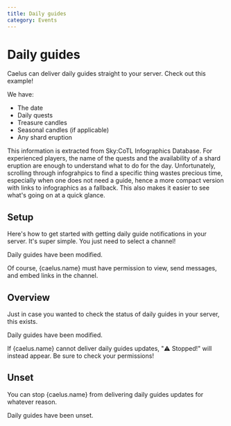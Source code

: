 ```yaml
---
title: Daily guides
category: Events
---
```



# Daily guides

Caelus can deliver daily guides straight to your server. Check out this example!

<DiscordMessages rounded>
	<DiscordMessage author={{ avatar: caelus.avatarIcon, bot: true, username: caelus.name }}>
		<DiscordMessageEmbed
			title="26/05/2023"
			fields={[
				{
					name: "Relive Backflipping Champion - Valley of Triumph",
					linkValue:
						"Image https://cdn.discordapp.com/attachments/801778605486374943/1111551932633456640/03_Valley_of_Triumph_-_Backflipping_Champion.png",
				},
				{
					name: "Catch the Light - Valley of Triumph",
					linkValue:
						"Image https://cdn.discordapp.com/attachments/801778605486374943/1111551691607785563/03_Valley_of_Triumph.png",
				},
				{
					name: "Visit the Social Light Area - Valley of Triumph - Village of Dreams",
					linkValue:
						"Image https://cdn.discordapp.com/attachments/801778605486374943/1111551436602490930/Visiting_New_Social_Light_Area_-_Valley_of_Triumph.png",
				},
				{
					name: "Admire the Sapling - Valley of Triumph",
					linkValue:
						"Image https://cdn.discordapp.com/attachments/801778605486374943/1111551235191996476/3_Valley_of_Triumph.png",
				},
				{
					name: "Treasure Candles - Golden Wasteland",
					linkValue:
						"1 - 4 https://cdn.discordapp.com/attachments/801778605486374943/1111552182903394314/Rotation_26.png",
				},
				{
					name: "Seasonal Candles",
					linkValue:
						"Image https://cdn.discordapp.com/attachments/801778605486374943/1111550979268153366/03_Valley_of_Triumph_-_Rotation_1.png",
				},
				{
					name: "Shard Eruption",
					value: "Dangerous: ❌ Reward: 200 pieces of light",
					inline: true,
				},
				{
					name: "Location",
					linkValue: `Daylight Prairie (Koi Pond) ${new URL("shards/Koi_Pond.png", CDN_URL)}`,
					inline: true,
				},
				{
					name: "Timestamps",
					value: "10:18:40 - 14:10:00 18:18:40 - 22:10:00 02:18:40 - 06:10:00",
					inline: true,
				},
			]}
		/>
	</DiscordMessage>
</DiscordMessages>

We have:

- The date
- Daily quests
- Treasure candles
- Seasonal candles (if applicable)
- Any shard eruption

This information is extracted from Sky:CoTL Infographics Database. For experienced players, the name of the quests and the availability of a shard eruption are enough to understand what to do for the day. Unfortunately, scrolling through infograhpics to find a specific thing wastes precious time, especially when one does not need a guide, hence a more compact version with links to infographics as a fallback. This also makes it easier to see what's going on at a quick glance.

## Setup

Here's how to get started with getting daily guide notifications in your server. It's super simple. You just need to select a channel!

<DiscordMessages rounded>
	<DiscordMessage
		author={{ avatar: caelus.avatarIcon, bot: true, username: caelus.name }}
		interaction={{ author: { avatar: jiralite.avatarIcon, username: jiralite.name }, command: "/daily-guides setup" }}
	>
		Daily guides have been modified.
		<DiscordMessageEmbed
			title="Skykid Server"
			fields={[{ name: "Daily Guides Status", value: `#daily-guides` }, { name: "✅ Sending!" }]}
		/>
	</DiscordMessage>
</DiscordMessages>

Of course, {caelus.name} must have permission to view, send messages, and embed links in the channel.

## Overview

Just in case you wanted to check the status of daily guides in your server, this exists.

<DiscordMessages rounded>
	<DiscordMessage
		author={{ avatar: caelus.avatarIcon, bot: true, username: caelus.name }}
		interaction={{
			author: { avatar: jiralite.avatarIcon, username: jiralite.name },
			command: "/daily-guides overview",
		}}
	>
		Daily guides have been modified.
		<DiscordMessageEmbed
			title="Skykid Server"
			fields={[{ name: "Daily Guides Status", value: `#daily-guides` }, { name: "✅ Sending!" }]}
		/>
	</DiscordMessage>
</DiscordMessages>

If {caelus.name} cannot deliver daily guides updates, "⚠️ Stopped!" will instead appear. Be sure to check your permissions!

## Unset

You can stop {caelus.name} from delivering daily guides updates for whatever reason.

<DiscordMessages rounded>
	<DiscordMessage
		author={{ avatar: caelus.avatarIcon, bot: true, username: caelus.name }}
		interaction={{
			author: { avatar: jiralite.avatarIcon, username: jiralite.name },
			command: "/daily-guides unset",
		}}
	>
		Daily guides have been unset.
		<DiscordMessageEmbed
			title="Skykid Server"
			fields={[{ name: "Daily Guides Status", value: `No channel` }, { name: "⚠️ Stopped!" }]}
		/>
	</DiscordMessage>
</DiscordMessages>
